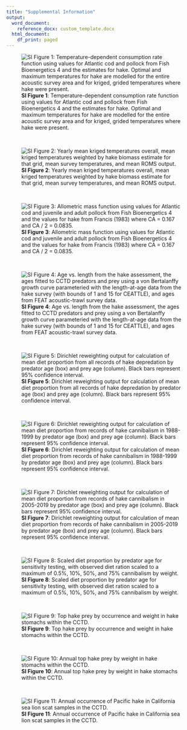 ```yaml
---
title: "Supplemental Information"
output:
  word_document:
    reference_docx: custom_template.docx
  html_document:
    df_print: paged
---
```

![**SI Figure 1**: Temperature-dependent consumption rate function using values for Atlantic cod and pollock from Fish Bioenergetics 4 and the estimates for hake. Optimal and maximum temperatures for hake are modelled for the entire acoustic survey area and for kriged, grided temperatures where hake were present.](./plots/bioenergetics/temp_consumption.png)

 &nbsp;  
 
 ![**SI Figure 2**: Yearly mean kriged temperatures overall, mean kriged temperatures weighted by hake biomass estimate for that grid, mean survey temperatures, and mean ROMS output.](./plots/temperature/mean_temp_compared.png)

 &nbsp;  

![**SI Figure 3**: Allometric mass function using values for Atlantic cod and juvenile and adult pollock from Fish Bioenergetics 4 and the values for hake from Francis (1983) where CA = 0.167 and CA / 2 = 0.0835.](./plots/bioenergetics/allometric_mass.png)

 &nbsp;  

![**SI Figure 4**: Age vs. length from the hake assessment, the ages fitted to CCTD predators and prey using a von Bertalanffy growth curve parameteried with the length-at-age data from the hake survey (with bounds of 1 and 15 for CEATTLE), and ages from FEAT acoustic-trawl survey data.](./plots/diet/growth_curve.png)

 &nbsp;  

![**SI Figure 5**: Dirichlet reweighting output for calculation of mean diet proportion from all records of hake depredation by predator age (box) and prey age (column). Black bars represent 95% confidence interval. ](./plots/diet/Dirichlet/Dirichlet_all_years.png)

 &nbsp;  
 
 ![**SI Figure 6**: Dirichlet reweighting output for calculation of mean diet proportion from records of hake cannibalism in 1988-1999 by predator age (box) and prey age (column). Black bars represent 95% confidence interval. ](./plots/diet/Dirichlet/Dirichlet_90s.png)

 &nbsp;  

![**SI Figure 7**: Dirichlet reweighting output for calculation of mean diet proportion from records of hake cannibalism in 2005-2019 by predator age (box) and prey age (column). Black bars represent 95% confidence interval. ](./plots/diet/Dirichlet/Dirichlet_recent.png)

 &nbsp;  

![**SI Figure 8**: Scaled diet proportion by predator age for sensitivity testing, with observed diet ration scaled to a maximum of 0.5%, 10%, 50%, and 75% cannibalism by weight.](./plots/CEATTLE/cannibalism/Testing/sensitivity_prop.png)

 &nbsp;  

![**SI Figure 9**: Top hake prey by occurrence and weight in hake stomachs within the CCTD.](./plots/diet/hake_prey_species.png)

 &nbsp;  

![**SI Figure 10**: Annual top hake prey by weight in hake stomachs within the CCTD.](./plots/diet/hake_prey_yearly.png)

 &nbsp;  


![**SI Figure 11**: Annual occurrence of Pacific hake in California sea lion scat samples in the CCTD.](./plots/diet/Non-hake/CSL_hake_yearly.png)

